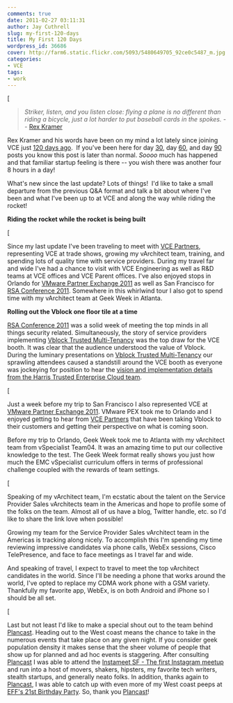 ```yaml
---
comments: true
date: 2011-02-27 03:11:31
author: Jay Cuthrell
slug: my-first-120-days
title: My First 120 Days
wordpress_id: 36686
cover: http://farm6.static.flickr.com/5093/5480649705_92ce0c5487_m.jpg
categories:
- VCE
tags:
- work
---
```


[


> _Striker, listen, and you listen close: flying a plane is no different than riding a bicycle, just a lot harder to put baseball cards in the spokes._ -- [Rex Kramer](http://www.imdb.com/title/tt0080339/quotes)


Rex Kramer and his words have been on my mind a lot lately since joining VCE just [120 days ago](http://fudge.org/private-clouds-ahead/).  If you've been here for day [30](http://fudge.org/my-first-30-days/), day [60](http://fudge.org/my-first-60-days/), and day [90](http://fudge.org/my-first-90-days/) posts you know this post is later than normal.  _Soooo_ much has happened and that familiar startup feeling is there -- you wish there was another four 8 hours in a day!

What's new since the last update? Lots of things!  I'd like to take a small departure from the previous Q&A format and talk a bit about where I've been and what I've been up to at VCE and along the way while riding the rocket!

**Riding the rocket while the rocket is being built**

[

Since my last update I've been traveling to meet with [VCE Partners](http://vce.com/partners/), representing VCE at trade shows, growing my vArchitect team, training, and spending lots of quality time with service providers. During my travel far and wide I've had a chance to visit with VCE Engineering as well as R&D teams at VCE offices and VCE Parent offices. I've also enjoyed stops in Orlando for [VMware Partner Exchange 2011](http://kendrickcoleman.com/index.php?/Tech-Blog/vmware-pex-2011-round-up-booth-keynote-exams-and-more.html) as well as San Francisco for [RSA Conference 2011](http://commondenial.com/2011/02/26/rsa-conference-2011-recap-secure-code/). Somewhere in this whirlwind tour I also got to spend time with my vArchitect team at Geek Week in Atlanta.

**Rolling out the Vblock one floor tile at a time**

[RSA Conference 2011](http://commondenial.com/2011/02/26/rsa-conference-2011-recap-secure-code/) was a solid week of meeting the top minds in all things security related.  Simultaneously, the story of service providers implementing [Vblock Trusted Multi-Tenancy](http://www.marketwire.com/press-release/Harris-Corporation-Chooses-Vblock-Infrastructure-Platforms-From-VCE-Enhance-Expand-Harris-1397935.htm) was the top draw for the VCE booth. It was clear that the audience understood the value of Vblock. During the luminary presentations on [Vblock Trusted Multi-Tenancy](http://www.marketwire.com/press-release/Harris-Corporation-Chooses-Vblock-Infrastructure-Platforms-From-VCE-Enhance-Expand-Harris-1397935.htm) our sprawling attendees caused a standstill around the VCE booth as everyone was jockeying for position to hear the [vision and implementation details from the Harris Trusted Enterprise Cloud team](http://www.govcomm.harris.com/cyber/).

[

Just a week before my trip to San Francisco I also represented VCE at [VMware Partner Exchange 2011](http://virtualgeek.typepad.com/virtual_geek/2011/02/vmware-partner-exchange-2011recap-and-content.html). VMware PEX took me to Orlando and I enjoyed getting to hear from [VCE Partners](http://vce.com/partners/) that have been taking Vblock to their customers and getting their perspective on what is coming soon.

Before my trip to Orlando, Geek Week took me to Atlanta with my vArchitect team from vSpecialist Team04. It was an amazing time to put our collective knowledge to the test. The Geek Week format really shows you just how much the EMC vSpecialist curriculum offers in terms of professional challenge coupled with the rewards of team settings.

[

Speaking of my vArchitect team, I'm ecstatic about the talent on the Service Provider Sales vArchitects team in the Americas and hope to profile some of the folks on the team.  Almost all of us have a blog, Twitter handle, etc. so I'd like to share the link love when possible!

Growing my team for the Service Provider Sales vArchitect team in the Americas is tracking along nicely. To accomplish this I'm spending my time reviewing impressive candidates via phone calls, WebEx sessions, Cisco TelePresence, and face to face meetings as I travel far and wide.

And speaking of travel, I expect to travel to meet the top vArchitect candidates in the world. Since I'll be needing a phone that works around the world, I've opted to replace my CDMA work phone with a GSM variety.  Thankfully my favorite app, WebEx, is on both Android and iPhone so I should be all set.

[

Last but not least I'd like to make a special shout out to the team behind [Plancast](http://plancast.com/). Heading out to the West coast means the chance to take in the numerous events that take place on any given night.  If you consider geek population density it makes sense that the sheer volume of people that show up for planned and ad hoc events is staggering.  After consulting [Plancast](http://plancast.com/qthrul) I was able to attend the [Instameet SF - The first Instagram meetup](http://plancast.com/p/3vb4/instameet-sf---first-instagram-meetup) and run into a host of movers, shakers, hipsters, my favorite tech writers, stealth startups, and generally neato folks.  In addition, thanks again to [Plancast](http://plancast.com/qthrul), I was able to catch up with even more of my West coast peeps at [EFF's 21st Birthday Party](http://plancast.com/p/3lsi/effs-21st-birthday-party). So, thank you [Plancast](http://plancast.com/qthrul)!

